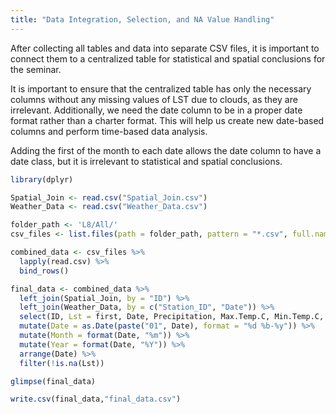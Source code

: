 ```yaml
---
title: "Data Integration, Selection, and NA Value Handling"
---
```


After collecting all tables and data into separate CSV files, it is important to connect them to a centralized table for statistical and spatial conclusions for the seminar. 

It is important to ensure that the centralized table has only the necessary columns without any missing values of LST due to clouds, as they are irrelevant. Additionally, we need the date column to be in a proper date format rather than a charter format. This will help us create new date-based columns and perform time-based data analysis.

Adding the first of the month to each date allows the date column to have a date class, but it is irrelevant to statistical and spatial conclusions.



```r
library(dplyr)

Spatial_Join <- read.csv("Spatial_Join.csv")
Weather_Data <- read.csv("Weather_Data.csv")

folder_path <- 'L8/All/'
csv_files <- list.files(path = folder_path, pattern = "*.csv", full.names = TRUE)

combined_data <- csv_files %>%
  lapply(read.csv) %>%
  bind_rows()

final_data <- combined_data %>%
  left_join(Spatial_Join, by = "ID") %>%
  left_join(Weather_Data, by = c("Station_ID", "Date")) %>%
  select(ID, Lst = first, Date, Precipitation, Max.Temp.C, Min.Temp.C, Avg.Temp.C) %>%
  mutate(Date = as.Date(paste("01", Date), format = "%d %b-%y")) %>%
  mutate(Month = format(Date, "%m")) %>%
  mutate(Year = format(Date, "%Y")) %>%
  arrange(Date) %>%
  filter(!is.na(Lst))

glimpse(final_data)

```

```r
write.csv(final_data,"final_data.csv")
```

